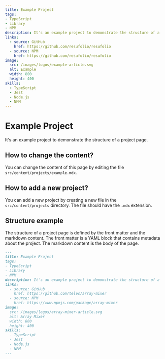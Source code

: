 ```yaml
---
title: Example Project
tags:
- TypeScript
- Library
- NPM
description: It's an example project to demonstrate the structure of a project page.
links:
  - source: GitHub
    href: https://github.com/resufolio/resufolio
  - source: NPM
    href: https://github.com/resufolio/resufolio
image:
  src: /images/logos/example-article.svg
  alt: Example
  width: 800
  height: 400
skills:
  - TypeScript
  - Jest
  - Node.js
  - NPM
---
```


# Example Project

It's an example project to demonstrate the structure of a project page.

## How to change the content?

You can change the content of this page by editing the file `src/content/projects/example.mdx`.

## How to add a new project?

You can add a new project by creating a new file in the `src/content/projects` directory. The file should have the `.mdx` extension.

## Structure example

The structure of a project page is defined by the front matter and the markdown content. The front matter is a YAML block that contains metadata about the project. The markdown content is the body of the page.

```markdown
---
title: Example Project
tags:
- TypeScript
- Library
- NPM
description: It's an example project to demonstrate the structure of a project page.
links:
  - source: GitHub
    href: https://github.com/teles/array-mixer
  - source: NPM
    href: https://www.npmjs.com/package/array-mixer
image:
  src: /images/logos/array-mixer-article.svg
  alt: Array Mixer
  width: 800
  height: 400
skills:
  - TypeScript
  - Jest
  - Node.js
  - NPM
---
```


